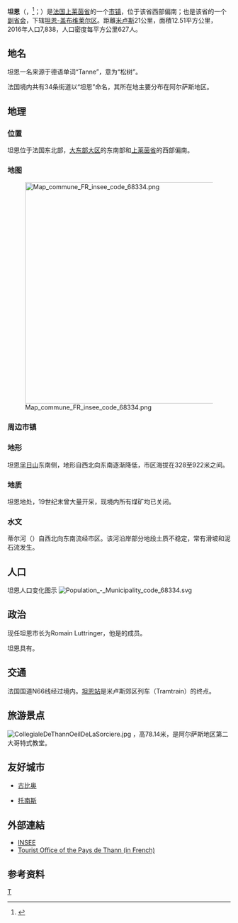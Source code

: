 {{noteTA|G1=法国地名}}
{{Infobox French commune}}
'''坦恩'''（{{lang-fr|Thann}}，{{IPA-fr|tan|-|Fr-Paris--Thann.ogg}}<ref>{{Cite web|title=Localisation et prononciation des noms de lieux d'Alsace commençant par T, U, V, W ou Z|url=http://elsasser.free.fr/NomCommu/ElsComTZ.html|work=elsasser.free.fr|accessdate=2019-01-30|archive-date=2020-09-13|archive-url=https://web.archive.org/web/20200913114647/http://elsasser.free.fr/NomCommu/ElsComTZ.html|dead-url=no}}</ref>；{{lang-gsw-als|Dànn}}）是[[法国|法国]][[上莱茵省|上莱茵省]]的一个[[市镇_(法国)|市镇]]，位于该省西部偏南；也是该省的一个[[副省会|副省会]]，下辖[[坦恩-盖布维莱尔区|坦恩-盖布维莱尔区]]。距離[[米卢斯|米卢斯]]21公里，面積12.51平方公里，2016年人口7,838，人口密度每平方公里627人。

==地名==

坦恩一名来源于德语单词“Tanne”，意为“松树”。

法国境内共有34条街道以“坦恩”命名，其所在地主要分布在阿尔萨斯地区。

==地理==

===位置===

坦恩位于法国东北部，[[大东部大区|大东部大区]]的东南部和[[上莱茵省|上莱茵省]]的西部偏南。

===地图===
[[File:Map_commune_FR_insee_code_68334.png|500px]]

===周边市镇===
{{Geographic Location
|西北=
|北=[[戈尔德巴克-阿尔滕巴克|戈尔德巴克-阿尔滕巴克<br>Goldbach-Altenbach]]
|東北=
|西=[[比奇维莱尔-莱坦恩|比奇维莱尔-莱坦恩<br>Bitschwiller-lès-Thann]]
|中央=坦恩<br />Thann
|東=[[旧坦恩|旧坦恩<br>Vieux Thann]]
|西南=
|南=[[莱姆巴克_(上莱茵省)|莱姆巴克<br>Leimbach]]
|東南=
}}

===地形===

坦恩[[孚日山脉|孚日山]]东南侧，地形自西北向东南逐渐降低，市区海拔在328至922米之间。

===地质===

坦恩地处{{link-fr|下孚日-斯特凡矿区|Bassin houiller stéphanien sous-vosgien}}，19世纪末曾大量开采，现境内所有煤矿均已关闭。

===水文===

蒂尔河（{{lang-fr|La Thur}}）自西北向东南流经市区。该河沿岸部分地段土质不稳定，常有滑坡和泥石流发生。

==人口==
坦恩人口变化图示
[[File:Population_-_Municipality_code_68334.svg|left]]{{clear}}

==政治==

现任坦恩市长为Romain Luttringer，他是{{link-fr|法国民主独立联盟|Union des démocrates et indépendants}}的成员。

坦恩具有{{link-fr|地方性城市规划纲要|Plan local d'urbanisme}}。

==交通==

法国国道N66线经过境内。[[坦恩站|坦恩站]]是米卢斯郊区列车（Tramtrain）的终点。

==旅游景点==
[[Image:CollegialeDeThannOeilDeLaSorciere.jpg|right]]
{{link-fr|坦恩圣蒂耶博教堂|Collégiale Saint-Thiébaut de Thann}}，高78.14米，是阿尔萨斯地区第二大哥特式教堂。

==友好城市==
* {{ITA}}[[古比奥|古比奥]]
* {{FRA}}[[托南斯|托南斯]]

==外部連結==
* [http://www.insee.fr/en/home/home_page.asp INSEE]{{Wayback|url=http://www.insee.fr/en/home/home_page.asp |date=20071124142010 }}
* [http://www.ot-thann.fr Tourist Office of the Pays de Thann (in French)]{{Wayback|url=http://www.ot-thann.fr/ |date=20030906141016 }}

== 参考资料 ==
{{Reflist}}

{{上莱茵省市镇}}
[[Category:上莱茵省市镇|T]]
